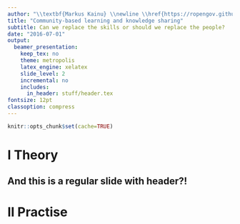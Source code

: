 ```yaml
---
author: "\\textbf{Markus Kainu} \\newline \\href{https://ropengov.github.io}{ropengov.github.io} \\newline \\href{http://www.kela.fi/web/en/contact-us-research}{The Social Insurance Institution of Finland}" 
title: "Community-based learning and knowledge sharing"
subtitle: Can we replace the skills or should we replace the people? 
date: "2016-07-01"
output:
  beamer_presentation:
    keep_tex: no
    theme: metropolis
    latex_engine: xelatex
    slide_level: 2
    incremental: no
    includes:
      in_header: stuff/header.tex
fontsize: 12pt
classoption: compress
---
```


```r
knitr::opts_chunk$set(cache=TRUE)
```


# I Theory


## And this is a regular slide with header?!





# II Practise


## 